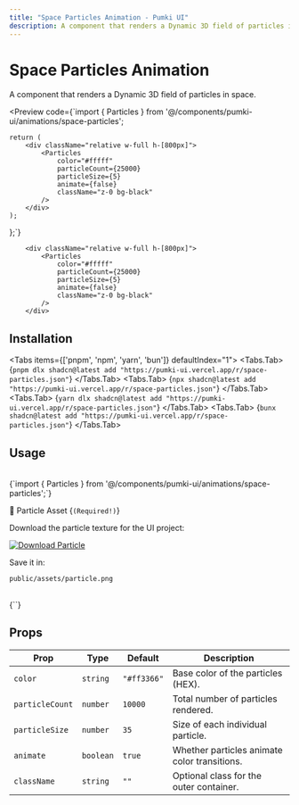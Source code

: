 ```yaml
---
title: "Space Particles Animation - Pumki UI"
description: A component that renders a Dynamic 3D field of particles in space.
---
```



# Space Particles Animation

A component that renders a Dynamic 3D field of particles in space.

<Preview
  code={`import { Particles } from '@/components/pumki-ui/animations/space-particles';

    return (
        <div className="relative w-full h-[800px]">
            <Particles
                color="#fffff"
                particleCount={25000}
                particleSize={5}
                animate={false}
                className="z-0 bg-black"
            />
        </div>
    );
};`}
>
        <div className="relative w-full h-[800px]">
            <Particles
                color="#fffff"
                particleCount={25000}
                particleSize={5}
                animate={false}
                className="z-0 bg-black"
            />
        </div>

</Preview>

## Installation

<Tabs items={['pnpm', 'npm', 'yarn', 'bun']} defaultIndex="1">
  <Tabs.Tab>
    <CodeBlock language="bash">
      {`pnpm dlx shadcn@latest add "https://pumki-ui.vercel.app/r/space-particles.json"`}
    </CodeBlock>
  </Tabs.Tab>
  <Tabs.Tab>
    <CodeBlock language="bash">
      {`npx shadcn@latest add "https://pumki-ui.vercel.app/r/space-particles.json"`}
    </CodeBlock>
  </Tabs.Tab>
  <Tabs.Tab>
    <CodeBlock language="bash">
      {`yarn dlx shadcn@latest add "https://pumki-ui.vercel.app/r/space-particles.json"`}
    </CodeBlock>
  </Tabs.Tab>
  <Tabs.Tab>
    <CodeBlock language="bash">
      {`bunx shadcn@latest add "https://pumki-ui.vercel.app/r/space-particles.json"`}
    </CodeBlock>
  </Tabs.Tab>
</Tabs>

## Usage

<br/>

<CodeBlock language="typescript">
    {`import { Particles } from '@/components/pumki-ui/animations/space-particles';`}
</CodeBlock>

<br/>

<Callout type="important">🎨 Particle Asset {`(Required!)`}</Callout>

Download the particle texture for the UI project:  

[![Download Particle](https://img.shields.io/badge/Download-Particle-blue?style=plastic&logo=github)](https://github.com/AnshSinghSonkhia/pumki-ui/blob/main/public/assets/particle.png)  

<Callout type="info">Save it in:</Callout>  

`public/assets/particle.png`

<br/>

<CodeBlock language="typescript">
    {`<Particles
        color="#fffff"
        particleCount={25000}
        particleSize={5}
        animate={false}
        className="z-0"
    />`}
</CodeBlock>

## Props


<PumkiTableStyles />

<PumkiTable>
  <table className="pumki-table">
    <thead>
      <tr>
        <th>Prop</th>
        <th>Type</th>
        <th>Default</th>
        <th>Description</th>
      </tr>
    </thead>
    <tbody>
      <tr>
        <td><code>color</code></td>
        <td><code>string</code></td>
        <td><code>"#ff3366"</code></td>
        <td>Base color of the particles (HEX).</td>
      </tr>
      <tr>
        <td><code>particleCount</code></td>
        <td><code>number</code></td>
        <td><code>10000</code></td>
        <td>Total number of particles rendered.</td>
      </tr>
      <tr>
        <td><code>particleSize</code></td>
        <td><code>number</code></td>
        <td><code>35</code></td>
        <td>Size of each individual particle.</td>
      </tr>
      <tr>
        <td><code>animate</code></td>
        <td><code>boolean</code></td>
        <td><code>true</code></td>
        <td>Whether particles animate color transitions.</td>
      </tr>
      <tr>
        <td><code>className</code></td>
        <td><code>string</code></td>
        <td><code>""</code></td>
        <td>Optional class for the outer container.</td>
      </tr>
    </tbody>
  </table>
</PumkiTable>